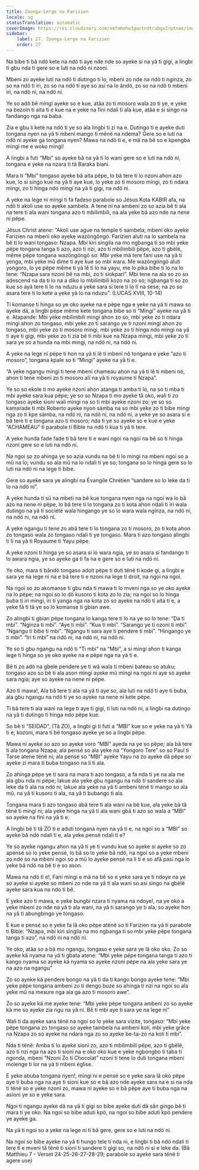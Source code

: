 ```yaml
---
title: Zoonga-Lerge na Farizien
locale: sg
statusTranslation: automatic
coverImage: https://res.cloudinary.com/xmfm6mhw3gwctndtcubgx2rptnae/image/upload/v1740468922/small_cover_tratado_de_psicologia_revolucionaria_a4c0dca4e0.webp
sidebar:
    label: 27. Zoonga-Lerge na Farizien
    order: 27
---
```

Na bibe ti bâ ndö kete na ndö ti aye nde nde so ayeke si na yâ ti gigi, a lingbi ti gbu nda ti gere so e luti na ndö ni nzoni.

Mbeni zo ayeke luti na ndö ti dutingo ti lo, mbeni zo nde na ndö ti nginza, zo so na ndö ti iri, zo so na ndö ti aye so asi na lo ândö, zo so na ndö ti mbeni iri, na ndö ni, na ndö ni.

Ye so adö bê mingi ayeke so e kue, atâa zo ti mosoro wala zo ti ye, e yeke na bezoin ti aita ti e kue na e yeke na fini ndali ti ala kue, atâa e si singo na fandango nga na baba.

Zia e gbu li kete na ndö ti ye so ala lingbi ti zi na e. Dutingo ti e ayeke duti tongana nyen na yâ ti mbeni mango ti mênë na ndema? Gere so e luti na ndö ni ayeke ga tongana nyen? Mawa na ndö ti e, e mä na bê so e kpengba mingi me e woko mingi!

A lingbi a futi “Mbi” so ayeke bâ na yâ ti lo wani gere so e luti na ndö ni, tongana e yeke na nzara ti tâ Baraka biani.

Mara ti “Mbi” tongaso ayeke bâ aita pëpe, lo bâ tere ti lo nzoni ahon azo kue, lo si singo kue na yâ ti aye kue, lo yeke zo ti mosoro mingi, zo ti ndara mingi, zo ti hinga ndo mingi na yâ ti gigi, na ndö ni.

A yeke na lege ni mingi ti fa fadeso parabole so Jésus Kota KABIR afa, na ndö ti akoli use so ayeke sambela. A tene ni na ambeni zo so azia bê ti ala na tere ti ala wani tongana azo ti mbilimbili, na ala yeke bâ azo nde na nene ni pëpe.

Jésus Christ atene: “Akoli use ague na temple ti sambela; mbeni oko ayeke Farizien na mbeni oko ayeke wazöngöngö. Farizien aluti na lo sambela na bê ti lo wani tongaso: Nzapa. Mbi kiri singila na mo ngbanga ti so mbi yeke pëpe tongana tanga ti azo, azo ti nzi, azo ti mbilimbili pëpe, azo ti gbëlë, même pëpe tongana wazöngöngö so: Mbi yeke mä tere fani use na yâ ti yenga, mbi yeke mû dime ti aye kue so mbi wara. Me wazöngöngö aluti yongoro, lo ye pëpe même ti yä lê ti lo na yayu, me lo pika bibe ti lo na lo tene: “Nzapa sara nzoni bê na mbi, zo ti siokpari”. Mbi tene na ala so zo so adescend na da ti lo na a diko lo mbilimbili kozo na zo so; ngbanga ti so zo kue so ayä tere ti lo na nduzu a yeke sara si tere ti lo tï na sese; na zo so asara tere ti lo kete a yeke yä lo na nduzu”. (LUCAS XVIII, 10-14)

Ti komanse ti hinga so ye oko ayeke na e pëpe nga e yeke na yâ ti mawa so ayeke dä, a lingbi pëpe même kete tongana bibe so ti “Mingi” ayeke na yâ ti e. Atapande: Mbi yeke mbilimbili mingi ahon zo so, mbi yeke zo ti ndara mingi ahon zo tongaso, mbi yeke zo ti sarango ye ti nzoni mingi ahon zo tongaso, mbi yeke zo ti mosoro mingi, mbi yeke zo ti hinga ndo mingi na yâ ti aye ti gigi, mbi yeke zo ti zia bê ti mbi kue na Nzapa mingi, mbi yeke zo ti sara ye so a hunda na mbi mingi, na ndö ni, na ndö ni.

A yeke na lege ni pëpe ti hon na yâ ti lê ti mbeni nõ tongana e yeke “azo ti mosoro”, tongana kpale so ti “Mingi” ayeke na yâ ti e.

“A yeke ngangu mingi ti tene mbeni chameau ahon na yâ ti lê ti mbeni nõ, ahon ti tene mbeni zo ti mosoro alï na yâ ti royaume ti Nzapa”.

Ye so so ekole ti mo ayeke nzoni ahon atanga ti amba ti lo, na so ti mba ti mbi ayeke sara kua pëpe; ye so so Nzapa ti mo ayeke tâ oko, wali ti zo tongaso ayeke sioni wali mingi na so ti mbi ayeke nzoni zo; ye so so kamarade ti mbi Roberto ayeke nyon sämba na so mbi yeke zo ti bibe mingi nga zo ti kpe sämba, na ndö ni, na ndö ni, na ndö ni, a yeke ye so asara si e bâ tere ti e tongana azo ti mosoro; nda ti ye so ayeke so e kue e yeke “ACHAMEAU” ti parabole ti Bible na ndö ti kua ti yâ ti tere.

A yeke hunda fade fade ti bâ tere ti e wani ngoi na ngoi na bê so ti hinga nzoni gere so e luti na ndö ni.

Na ngoi so zo ahinga ye so azia vundu na bê ti lo mingi na mbeni ngoi so a mû na lo; vundu so ala mû na lo ndali ti ye so; tongana so lo hinga gere so lo luti na ndö ni na lege ti bibe.

Gere so ayeke sara ye alingbi na Évangile Chrétien “sandere so lo leke da ti lo na ndö ni”.

A yeke hunda ti sû na mbeti na bê kue tongana nyen nga na ngoi wa lo bâ azo na nene ni pëpe, lo bâ tere ti lo tongana zo ti kota ahon ndali ti iri wala dutingo na yâ ti société wala hingango ye so lo wara wala nginza, na ndö ni, na ndö ni, na ndö ni.

A yeke ngangu ti tene zo abâ tere ti lo tongana zo ti mosoro, zo ti kota ahon zo tongaso wala zo tongaso ndali ti ye tongaso. Mara ti azo tongaso alingbi ti lï na yâ ti Royaume ti Yayu pëpe.

A yeke nzoni ti hinga ye so asara si lo wara ngia, ye so asara si fandango ti lo awara ngia, ye so ayeke ga ti fa na e gere so e luti na ndö ni.

Ye oko, mara ti bândö tongaso adoit pëpe ti duti tënë ti kode gi, a lingbi e sara ye na lege ni na e bâ tere ti e nzoni na lege ti droit, na ngoi na ngoi.

Na ngoi so zo akomanse ti gbu nda ti mawa ti lo mveni nga so ye oko ayeke na lo pëpe; na ngoi so lo dö kusoro ti kota zo lo zia; na ngoi so lo hinga buba ti iri mingi, iri ti yanga nga na kota zo so ayeke na ndö ti aita ti e, a yeke fä ti tâ ye so lo komanse ti gbian awe.

Zo alingbi ti gbian pëpe tongana lo kanga tere ti lo na ye so lo tene: “Da ti mbi”. “Nginza ti mbi”. “Aye ti mbi”. “Kua ti mbi”. “Sarango ye ti nzoni ti mbi”. “Ngangu ti bibe ti mbi”. “Ngangu ti sara aye ti pendere ti mbi”. “Hingango ye ti mbi”. “Iri ti mbi” na ndö ni, na ndö ni, na ndö ni.

Ye so ti gbu ngangu na ndö ti “Ti mbi” na “Mbi”, a si mingi ahon ti kanga lege ti hinga so ye oko ayeke na e pëpe nga na yâ ti e.

Bê ti zo adö na gbele pendere ye ti wâ wala ti mbeni bateau so atuku; tongaso azo so bê ti ala ason mingi ayeke mû mingi na ngoi ni aye so ayeke sara ngia; aye so ayeke na nene ni pëpe.

Azo ti mawa!, Ala bâ tere ti ala na yâ ti aye so, ala luti na ndö ti aye ti buba, ala gbu ngangu na ndö ti ye so ayeke na nene ni kete pëpe.

Ti bâ tere ti ala wani na lege ti aye ti gigi, ti luti na ndö ni, a lingbi na dutingo na yâ ti dutingo ti hinga ndo pëpe kue.

So bê ti “SEIDAD”, (Tâ ZO), a lingbi gi ti futi a “MBI” kue so e yeke na yâ ti Yâ ti e; kozoni, mara ti bê tongaso ayeke ye so a lingbi pëpe.

Mawa ni ayeke so azo so ayeke voro “MBI” ayeda na ye so pëpe; ala bâ tere ti ala tongana Nzapa; ala pensé so ala yeke na “Yongoro Tere” so so Paul ti Tarse atene tënë ni; ala pensé so “MBI” ayeke Yayu na zo ayeke dä pëpe so ayeke zi mara ti buba tongaso na li ti ala.

Zo ahinga pëpe ye ti sara na mara ti azo tongaso, a fa nda ti ye na ala me ala gbu nda ni pëpe; lakue ala yeke gbu ngangu na ndö ti sandere so ala leke da ti ala na ndö ni; lakue ala yeke na yâ ti ambeni tënë ti mango so ala mû, na yâ ti kusoro ti ala, na yâ ti bubango ti ala.

Tongana mara ti azo tongaso abâ tere ti ala wani na bê kue, ala yeke bâ tâ tënë ti mingi ni; ala yeke hinga na yâ ti ala wani gbâ ti azo so wala a “MBI” so ayeke na fini na yâ ti e.

A lingbi bê ti tâ ZO ti e aduti tongana nyen na yâ ti e, na ngoi so a “MBI” so ayeke bâ ndö ndali ti e, ala yeke pensé ndali ti e?

Ye so ayeke ngangu ahon na yâ ti ye ti vundu kue so ayeke si ayeke so zo apensé so lo yeke pensé, lo bâ so lo yeke bâ ndö, na ngoi so a yeke mbeni zo nde so na mbeni ngoi so a mû lo ayeke pensé na li ti e so afâ pasi nga lo yeke bâ ndö na bê ti e so ason.

Mawa na ndö ti e!, Fani mingi e mä na bê so e yeke sara ye ti ndoye na ye so ayeke si ayeke so mbeni zo nde na yâ ti ala wani so asi singo na gbëlë ayeke sara kua na ndo ti bê.

E yeke azo ti mawa, e yeke bungbi nzara ti nyama na ndoye!, na ye oko a yeke mbeni zo nde na yâ ti ala wani, na yâ ti sarango ye ti ala, so ayeke hon na yâ ti abungbingo ye tongaso.

E kue e pensé so e yeke fa lâ oko pëpe atënë so ti Farizien na yâ ti parabole ti Bible: “Nzapa, mbi kiri singila na mo ngbanga ti so mbi yeke pëpe tongana tanga ti azo”, na ndö ni na ndö ni.

Ye oko, atâa so a bâ mo ngangu, tongaso e yeke sara ye lâ oko oko. Zo so ayeke kä nyama na yâ ti gbata atene: “Mbi yeke pëpe tongana tanga ti azo ti kango nyama so ayeke kä nyama so ayeke nzoni pëpe na ala yeke sara ye na azo na ngangu”

Zo so ayeke kä pendere bongo na yâ ti da ti kango bongo ayeke tene: “Mbi yeke pëpe tongana ambeni zo ti dengo buze so ahinga ti nzi na ngoi so ala yeke mû na mesure nga ala ga azo ti mosoro awe”.

Zo so ayeke kä me ayeke tene: “Mbi yeke pëpe tongana ambeni zo so ayeke kä me so ayeke zia ngu na yâ ni. Bê ti mbi aye ti sara ye na lege ni”

Wali ti da ayeke sara tënë na ngoi so lo yeke sara vizite, tongaso: “Mbi yeke pëpe tongana zo tongaso so ayeke tambela na ambeni koli, mbi yeke grâce na Nzapa zo so ayeke na ndara nga zo so ayeke be-ta-zo na koli ti mbi”.

Nda ti tënë: Amba ti lo ayeke sioni zo, azo ti mbilimbili pëpe, azo ti gbëlë, azo ti nzi nga na azo ti sioni na e oko oko kue e yeke ngbongbo ti taba ti ngonda, mbeni “Nzoni Zo ti Chocolat” nzoni ti tene lo duti tongana mbeni molenge ti lor na yâ ti mbeni église.

E yeke abuba tongana nyen!, mingi ni e pensé so e yeke sara lâ oko pëpe aye ti buba nga na aye ti sioni kue so e bâ azo nde ayeke sara na e si na nda ti tënë so e yeke nzoni zo, mawa ni ayeke so e bâ pëpe aye ti buba nga na asioni ye so e yeke sara.

Ngoi ti ngangu ayeke dä na yâ ti gigi so bibe ayeke duti dä sân gingo bê ti mara ti ye oko. Na ngoi so bibe aduti kpö, na ngoi so bibe aduti kpö pendere ye ayeke ga.

Na yâ ti ngoi so a yeke na lege ni ti bâ gere, gere so e luti na ndö ni.

Na ngoi so bibe ayeke na yâ ti hungo tele ti nda ni, e lingbi ti bâ ndö ndali ti tere ti e mveni tâ tënë ti sioni ti sandere ti gigi so, na ndö ni si e leke da. (Bâ Matthieu 7 - Verset 24-25-26-27-28-29; parabole so ayeke sara tënë ti agere use)


